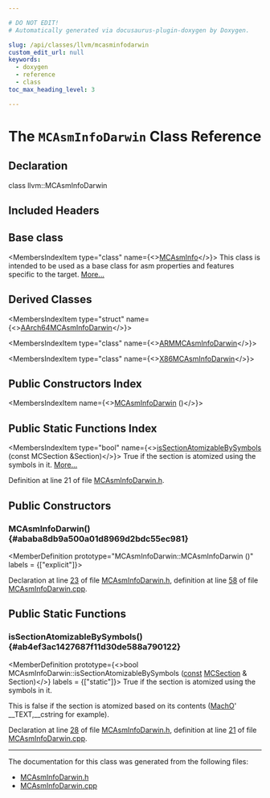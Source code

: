 ```yaml
---

# DO NOT EDIT!
# Automatically generated via docusaurus-plugin-doxygen by Doxygen.

slug: /api/classes/llvm/mcasminfodarwin
custom_edit_url: null
keywords:
  - doxygen
  - reference
  - class
toc_max_heading_level: 3

---
```





# The `MCAsmInfoDarwin` Class Reference

<DoxygenPage pluginConfig={pluginConfig}>



## Declaration

<CodeBlock>class llvm::MCAsmInfoDarwin</CodeBlock>

## Included Headers

<IncludesList>
<IncludesListItem
  filePath="llvm/MC/MCAsmInfoDarwin.h"
  permalink="/docs/api/files/include/include/llvm/include/llvm/mc/mcasminfodarwin-h"
  isLocal="true" />
</IncludesList>

## Base class

<MembersIndex>

<MembersIndexItem
  type="class"
  name={<><a href="/docs/api/classes/llvm/mcasminfo">MCAsmInfo</a></>}>
This class is intended to be used as a base class for asm properties and features specific to the target. <a href="/docs/api/classes/llvm/mcasminfo/#details">More...</a>
</MembersIndexItem>

</MembersIndex>

## Derived Classes

<MembersIndex>

<MembersIndexItem
  type="struct"
  name={<><a href="/docs/api/structs/llvm/aarch64mcasminfodarwin">AArch64MCAsmInfoDarwin</a></>}>
</MembersIndexItem>

<MembersIndexItem
  type="class"
  name={<><a href="/docs/api/classes/llvm/armmcasminfodarwin">ARMMCAsmInfoDarwin</a></>}>
</MembersIndexItem>

<MembersIndexItem
  type="class"
  name={<><a href="/docs/api/classes/llvm/x86mcasminfodarwin">X86MCAsmInfoDarwin</a></>}>
</MembersIndexItem>

</MembersIndex>

## Public Constructors Index

<MembersIndex>

<MembersIndexItem
  name={<><a href="#ababa8db9a500a01d8969d2bdc55ec981">MCAsmInfoDarwin</a> ()</>}>
</MembersIndexItem>

</MembersIndex>

## Public Static Functions Index

<MembersIndex>

<MembersIndexItem
  type="bool"
  name={<><a href="#ab4ef3ac1427687f11d30de588a790122">isSectionAtomizableBySymbols</a> (const MCSection &amp;Section)</>}>
True if the section is atomized using the symbols in it. <a href="#ab4ef3ac1427687f11d30de588a790122">More...</a>
</MembersIndexItem>

</MembersIndex>


Definition at line 21 of file <a href="/docs/api/files/include/include/llvm/include/llvm/mc/mcasminfodarwin-h">MCAsmInfoDarwin.h</a>.

<SectionDefinition>

## Public Constructors

### MCAsmInfoDarwin() {#ababa8db9a500a01d8969d2bdc55ec981}

<MemberDefinition
  prototype="MCAsmInfoDarwin::MCAsmInfoDarwin ()"
  labels = {["explicit"]}>

Declaration at line <a href="/docs/api/files/include/include/llvm/include/llvm/mc/mcasminfodarwin-h/#l00023">23</a> of file <a href="/docs/api/files/include/include/llvm/include/llvm/mc/mcasminfodarwin-h">MCAsmInfoDarwin.h</a>, definition at line <a href="/docs/api/files/lib/lib/mc/mcasminfodarwin-cpp/#l00058">58</a> of file <a href="/docs/api/files/lib/lib/mc/mcasminfodarwin-cpp">MCAsmInfoDarwin.cpp</a>.
</MemberDefinition>

</SectionDefinition>

<SectionDefinition>

## Public Static Functions

### isSectionAtomizableBySymbols() {#ab4ef3ac1427687f11d30de588a790122}

<MemberDefinition
  prototype={<>bool MCAsmInfoDarwin::isSectionAtomizableBySymbols (<a href="/docs/api/files/lib/lib/target/lib/target/aarch64/aarch64promoteconstant-cpp/#a90f8350fecae261c25be85d38b451bff">const</a> <a href="/docs/api/classes/llvm/mcsection">MCSection</a> &amp; Section)</>}
  labels = {["static"]}>
True if the section is atomized using the symbols in it.

This is false if the section is atomized based on its contents (<a href="/docs/api/namespaces/llvm/macho">MachO</a>&#39; &#95;&#95;TEXT,&#95;&#95;cstring for example).

Declaration at line <a href="/docs/api/files/include/include/llvm/include/llvm/mc/mcasminfodarwin-h/#l00028">28</a> of file <a href="/docs/api/files/include/include/llvm/include/llvm/mc/mcasminfodarwin-h">MCAsmInfoDarwin.h</a>, definition at line <a href="/docs/api/files/lib/lib/mc/mcasminfodarwin-cpp/#l00021">21</a> of file <a href="/docs/api/files/lib/lib/mc/mcasminfodarwin-cpp">MCAsmInfoDarwin.cpp</a>.
</MemberDefinition>

</SectionDefinition>

<hr/>

The documentation for this class was generated from the following files:

<ul>
<li><a href="/docs/api/files/include/include/llvm/include/llvm/mc/mcasminfodarwin-h">MCAsmInfoDarwin.h</a></li>
<li><a href="/docs/api/files/lib/lib/mc/mcasminfodarwin-cpp">MCAsmInfoDarwin.cpp</a></li>
</ul>

</DoxygenPage>
